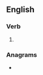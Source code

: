 ==English==

===Verb===
{{head|en|verb form}}

# {{en-past of|ridge}}

===Anagrams===
* {{anagrams|en|girded|grided}}